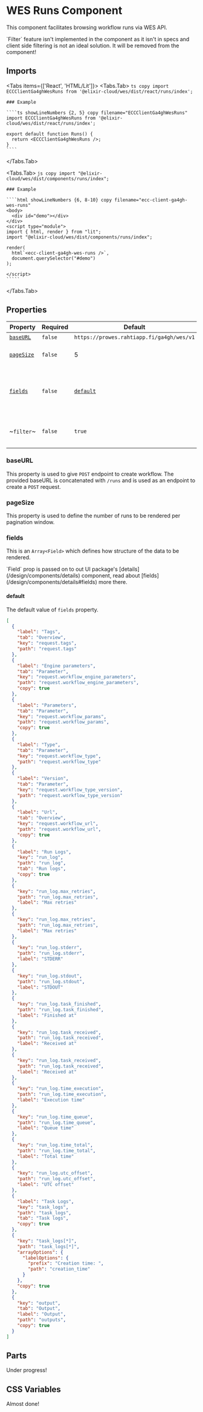 
# WES Runs Component

<ComponentName
  tagName='ecc-client-ga4gh-wes-runs'
  reactTagName='ECCClientGa4ghWesRuns'
  version='0.1.1'
  beta
/>

This component facilitates browsing workflow runs via WES API.

<Runs />

<Callout emoji='🙅' type='error'>
  `Filter` feature isn't implemented in the component as it isn't in specs and client side filtering
  is not an ideal solution. It will be removed from the component!
</Callout>

## Imports

<Tabs items={['React', 'HTML/Lit']}>
  <Tabs.Tab>
    ```ts copy
    import ECCClientGa4ghWesRuns from '@elixir-cloud/wes/dist/react/runs/index';
    ```

    ### Example

    ````ts showLineNumbers {2, 5} copy filename="ECCClientGa4ghWesRuns"
    import ECCClientGa4ghWesRuns from '@elixir-cloud/wes/dist/react/runs/index';

    export default function Runs() {
      return <ECCClientGa4ghWesRuns />;
    }
    ````

  </Tabs.Tab>
  
  <Tabs.Tab>
    ```js copy
    import "@elixir-cloud/wes/dist/components/runs/index";
    ```

    ### Example

    ````html showLineNumbers {6, 8-10} copy filename="ecc-client-ga4gh-wes-runs"
    <body>
      <div id="demo"></div>
    </div>
    <script type="module">
    import { html, render } from "lit";
    import "@elixir-cloud/wes/dist/components/runs/index";

    render(
      html`<ecc-client-ga4gh-wes-runs />`,
      document.querySelector("#demo")
    );

    </script>
    `````

  </Tabs.Tab>
</Tabs>

## Properties

| Property                                      | Required | Default                                   | Type            | Description                                                   |
| --------------------------------------------- | -------- | ----------------------------------------- | --------------- | ------------------------------------------------------------- |
| [`baseURL`](#baseURL)                         | `false`  | `https://prowes.rahtiapp.fi/ga4gh/wes/v1` | `String`        | Base URL                                                      |
| [`pageSize`](#pageSize)                       | `false`  | 5                                         | `Number`        | Number of runs per page                                       |
| [`fields`](/design/components/details#fields) | `false`  | [`default`](#default)                     | `Array<Fields>` | Configuration based on which data will be rendered in groups. |
| ~`filter`~                                    | `false`  | `true`                                    | `Boolean`       | ~Defines the rendering of the filter-by-state bar.~           |

### baseURL

This property is used to give `POST` endpoint to create workflow. The provided baseURL is concatenated with `/runs` and is used as an endpoint to create a `POST` request.

### pageSize

This property is used to define the number of runs to be rendered per pagination window.

### fields

This is an `Array<Field>` which defines how structure of the data to be rendered.

<Callout emoji='🔁' type='info'>
  `Field` prop is passed on to out UI package's [details](/design/components/details) component,
  read about [fields](/design/components/details#fields) more there.
</Callout>

#### default

The default value of `fields` property.

```json
[
  {
    "label": "Tags",
    "tab": "Overview",
    "key": "request.tags",
    "path": "request.tags"
  },
  {
    "label": "Engine parameters",
    "tab": "Parameter",
    "key": "request.workflow_engine_parameters",
    "path": "request.workflow_engine_parameters",
    "copy": true
  },
  {
    "label": "Parameters",
    "tab": "Parameter",
    "key": "request.workflow_params",
    "path": "request.workflow_params",
    "copy": true
  },
  {
    "label": "Type",
    "tab": "Parameter",
    "key": "request.workflow_type",
    "path": "request.workflow_type"
  },
  {
    "label": "Version",
    "tab": "Parameter",
    "key": "request.workflow_type_version",
    "path": "request.workflow_type_version"
  },
  {
    "label": "Url",
    "tab": "Overview",
    "key": "request.workflow_url",
    "path": "request.workflow_url",
    "copy": true
  },
  {
    "label": "Run Logs",
    "key": "run_log",
    "path": "run_log",
    "tab": "Run logs",
    "copy": true
  },
  {
    "key": "run_log.max_retries",
    "path": "run_log.max_retries",
    "label": "Max retries"
  },
  {
    "key": "run_log.max_retries",
    "path": "run_log.max_retries",
    "label": "Max retries"
  },
  {
    "key": "run_log.stderr",
    "path": "run_log.stderr",
    "label": "STDERR"
  },
  {
    "key": "run_log.stdout",
    "path": "run_log.stdout",
    "label": "STDOUT"
  },
  {
    "key": "run_log.task_finished",
    "path": "run_log.task_finished",
    "label": "Finished at"
  },
  {
    "key": "run_log.task_received",
    "path": "run_log.task_received",
    "label": "Received at"
  },
  {
    "key": "run_log.task_received",
    "path": "run_log.task_received",
    "label": "Received at"
  },
  {
    "key": "run_log.time_execution",
    "path": "run_log.time_execution",
    "label": "Execution time"
  },
  {
    "key": "run_log.time_queue",
    "path": "run_log.time_queue",
    "label": "Queue time"
  },
  {
    "key": "run_log.time_total",
    "path": "run_log.time_total",
    "label": "Total time"
  },
  {
    "key": "run_log.utc_offset",
    "path": "run_log.utc_offset",
    "label": "UTC offset"
  },
  {
    "label": "Task Logs",
    "key": "task_logs",
    "path": "task_logs",
    "tab": "Task logs",
    "copy": true
  },
  {
    "key": "task_logs[*]",
    "path": "task_logs[*]",
    "arrayOptions": {
      "labelOptions": {
        "prefix": "Creation time: ",
        "path": "creation_time"
      }
    },
    "copy": true
  },
  {
    "key": "output",
    "tab": "Output",
    "label": "Output",
    "path": "outputs",
    "copy": true
  }
]
```

## Parts

<Callout emoji='🔨'>Under progress!</Callout>

## CSS Variables

<Callout emoji='👷'>Almost done!</Callout>
